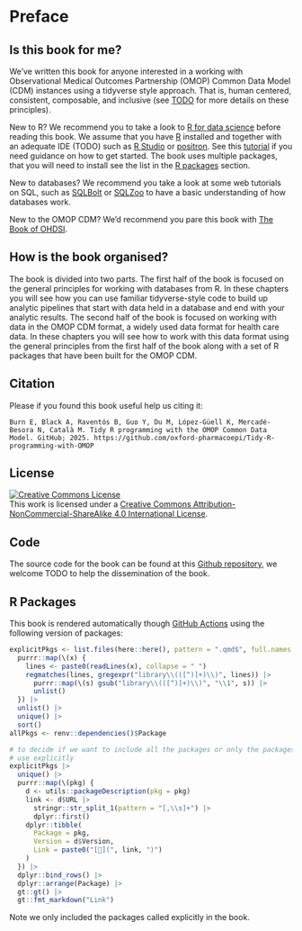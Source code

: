 # Preface {.unnumbered}

## Is this book for me?

We've written this book for anyone interested in a working with Observational Medical Outcomes Partnership (OMOP) Common Data Model (CDM) instances using a tidyverse style approach. That is, human centered, consistent, composable, and inclusive (see [TODO](https://design.tidyverse.org/unifying.html) for more details on these principles).

New to R? We recommend you to take a look to [R for data science](https://r4ds.had.co.nz/) before reading this book. We assume that you have [R](TODO) installed and together with an adequate IDE (TODO) such as [R Studio](TODO) or [positron](TODO). See this [tutorial](https://rstudio-education.github.io/hopr/starting.html) if you need guidance on how to get started. The book uses multiple packages, that you will need to install see the list in the [R packages](TODO) section.

New to databases? We recommend you take a look at some web tutorials on SQL, such as [SQLBolt](https://sqlbolt.com/) or [SQLZoo](https://www.sqlzoo.net/wiki/SQL_Tutorial) to have a basic understanding of how databases work.

New to the OMOP CDM? We'd recommend you pare this book with [The Book of OHDSI](https://ohdsi.github.io/TheBookOfOhdsi/).

## How is the book organised?

The book is divided into two parts. The first half of the book is focused on the general principles for working with databases from R. In these chapters you will see how you can use familiar tidyverse-style code to build up analytic pipelines that start with data held in a database and end with your analytic results. The second half of the book is focused on working with data in the OMOP CDM format, a widely used data format for health care data. In these chapters you will see how to work with this data format using the general principles from the first half of the book along with a set of R packages that have been built for the OMOP CDM.

## Citation

Please if you found this book useful help us citing it:

```
Burn E, Black A, Raventós B, Guo Y, Du M, López-Güell K, Mercadé-Besora N, Català M. Tidy R programming with the OMOP Common Data Model. GitHub; 2025. https://github.com/oxford-pharmacoepi/Tidy-R-programming-with-OMOP
```

## License

```{=html}
<a rel="license" href="http://creativecommons.org/licenses/by-nc-sa/4.0/"><img src="https://i.creativecommons.org/l/by-nc-sa/4.0/88x31.png" alt="Creative Commons License" style="border-width:0"/></a> <br />This work is licensed under a <a rel="license" href="http://creativecommons.org/licenses/by-nc-sa/4.0/">Creative Commons Attribution-NonCommercial-ShareAlike 4.0 International License</a>.
```
## Code

The source code for the book can be found at this [Github repository](https://github.com/oxford-pharmacoepi/Tidy-R-programming-with-OMOP), we welcome TODO to help the dissemination of the book.

## R Packages

This book is rendered automatically though [GitHub Actions](TODO) using the following version of packages:

```r
explicitPkgs <- list.files(here::here(), pattern = ".qmd$", full.names = TRUE, recursive = TRUE) |>
  purrr::map(\(x) {
    lines <- paste0(readLines(x), collapse = " ")
    regmatches(lines, gregexpr("library\\(([^)]+)\\)", lines)) |>
      purrr::map(\(s) gsub("library\\(([^)]+)\\)", "\\1", s)) |>
      unlist()
  }) |>
  unlist() |>
  unique() |>
  sort()
allPkgs <- renv::dependencies()$Package

# to decide if we want to include all the packages or only the packages that we 
# use explicitly
explicitPkgs |>
  unique() |>
  purrr::map(\(pkg) {
    d <- utils::packageDescription(pkg = pkg)
    link <- d$URL |>
      stringr::str_split_1(pattern = "[,\\s]+") |>
      dplyr::first()
    dplyr::tibble(
      Package = pkg,
      Version = d$Version,
      Link = paste0("[🔗](", link, ")")
    )
  }) |>
  dplyr::bind_rows() |>
  dplyr::arrange(Package) |>
  gt::gt() |>
  gt::fmt_markdown("Link")
```

Note we only included the packages called explicitly in the book.
